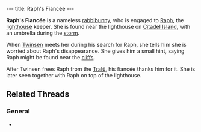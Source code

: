 ---
title: Raph's Fiancée
---

{{twinsunica import}}{{Infobox Character
 |image=Raph's Fiancée.png
 |race=rabbibunny
 |gender=female
 |size=average
 |age=adult
 |magical=no
 |lba1=
 |lba2=yes
 |alignment=neutral
 |occupation=
 |requires=
 |amount=
 |fam1=Raph
 |fam2=
 |planet=
 |island=
 |building=
}}

'''Raph's Fiancée''' is a nameless [[rabbibunny]], who is engaged to [[Raph]], the [[lighthouse]] keeper. She is found near the lighthouse on [[Citadel Island]], with an umbrella during the [[storm]].

When [[Twinsen]] meets her during his search for Raph, she tells him she is worried about Raph's disappearance. She gives him a small hint, saying Raph might be found near the [[cliffs]].

After Twinsen frees Raph from the [[Tralü]], his fiancée thanks him for it. She is later seen together with Raph on top of the lighthouse.

== Related Threads ==
=== General ===
* {{thread|id=8382|title=Weird thing in the LBA 2 recorded demo...}}

<!-- remove these category links when they're all automated by categorizers...
[[Category: Citadel Island inhabitants]] -->
